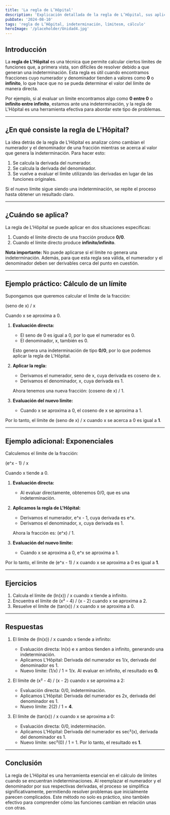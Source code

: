 ```yaml
---
title: 'La regla de L’Hôpital'
description: 'Explicación detallada de la regla de L’Hôpital, sus aplicaciones y ejemplos prácticos.'
pubDate: '2024-08-10'
tags: 'regla de L’Hôpital, indeterminación, límitesm, cálculo'
heroImage: '/placeholder/Unidad4.jpg'
---
```



## Introducción

La **regla de L'Hôpital** es una técnica que permite calcular ciertos límites de funciones que, a primera vista, son difíciles de resolver debido a que generan una indeterminación. Esta regla es útil cuando encontramos fracciones cuyo numerador y denominador tienden a valores como **0** o **infinito**, lo que hace que no se pueda determinar el valor del límite de manera directa.

Por ejemplo, si al evaluar un límite encontramos algo como **0 entre 0** o **infinito entre infinito**, estamos ante una indeterminación, y la regla de L'Hôpital es una herramienta efectiva para abordar este tipo de problemas.

---

## ¿En qué consiste la regla de L'Hôpital?

La idea detrás de la regla de L'Hôpital es analizar cómo cambian el numerador y el denominador de una fracción mientras se acerca al valor que genera la indeterminación. Para hacer esto:

1. Se calcula la derivada del numerador.
2. Se calcula la derivada del denominador.
3. Se vuelve a evaluar el límite utilizando las derivadas en lugar de las funciones originales.

Si el nuevo límite sigue siendo una indeterminación, se repite el proceso hasta obtener un resultado claro.

---

## ¿Cuándo se aplica?

La regla de L'Hôpital se puede aplicar en dos situaciones específicas:

1. Cuando el límite directo de una fracción produce **0/0**.
2. Cuando el límite directo produce **infinito/infinito**.

**Nota importante:** No puede aplicarse si el límite no genera una indeterminación. Además, para que esta regla sea válida, el numerador y el denominador deben ser derivables cerca del punto en cuestión.

---

## Ejemplo práctico: Cálculo de un límite

Supongamos que queremos calcular el límite de la fracción:

(seno de x) / x

Cuando x se aproxima a 0.

1. **Evaluación directa:**  
   - El seno de 0 es igual a 0, por lo que el numerador es 0.
   - El denominador, x, también es 0.

   Esto genera una indeterminación de tipo **0/0**, por lo que podemos aplicar la regla de L'Hôpital.

2. **Aplicar la regla:**  
   - Derivamos el numerador, seno de x, cuya derivada es coseno de x.
   - Derivamos el denominador, x, cuya derivada es 1.

   Ahora tenemos una nueva fracción: (coseno de x) / 1.

3. **Evaluación del nuevo límite:**  
   - Cuando x se aproxima a 0, el coseno de x se aproxima a 1.

Por lo tanto, el límite de (seno de x) / x cuando x se acerca a 0 es igual a **1**.

---

## Ejemplo adicional: Exponenciales

Calculemos el límite de la fracción:

(e^x - 1) / x

Cuando x tiende a 0.

1. **Evaluación directa:**  
   - Al evaluar directamente, obtenemos 0/0, que es una indeterminación.

2. **Aplicamos la regla de L'Hôpital:**  
   - Derivamos el numerador, e^x - 1, cuya derivada es e^x.
   - Derivamos el denominador, x, cuya derivada es 1.

   Ahora la fracción es: (e^x) / 1.

3. **Evaluación del nuevo límite:**  
   - Cuando x se aproxima a 0, e^x se aproxima a 1.

Por lo tanto, el límite de (e^x - 1) / x cuando x se aproxima a 0 es igual a **1**.

---

## Ejercicios

1. Calcula el límite de (ln(x)) / x cuando x tiende a infinito.
2. Encuentra el límite de (x² - 4) / (x - 2) cuando x se aproxima a 2.
3. Resuelve el límite de (tan(x)) / x cuando x se aproxima a 0.

---

## Respuestas

1. El límite de (ln(x)) / x cuando x tiende a infinito:
   - Evaluación directa: ln(x) e x ambos tienden a infinito, generando una indeterminación.
   - Aplicamos L'Hôpital: Derivada del numerador es 1/x, derivada del denominador es 1.
   - Nuevo límite: (1/x) / 1 = 1/x. Al evaluar en infinito, el resultado es **0**.

2. El límite de (x² - 4) / (x - 2) cuando x se aproxima a 2:
   - Evaluación directa: 0/0, indeterminación.
   - Aplicamos L'Hôpital: Derivada del numerador es 2x, derivada del denominador es 1.
   - Nuevo límite: 2(2) / 1 = **4**.

3. El límite de (tan(x)) / x cuando x se aproxima a 0:
   - Evaluación directa: 0/0, indeterminación.
   - Aplicamos L'Hôpital: Derivada del numerador es sec²(x), derivada del denominador es 1.
   - Nuevo límite: sec²(0) / 1 = 1. Por lo tanto, el resultado es **1**.

---

## Conclusión

La regla de L'Hôpital es una herramienta esencial en el cálculo de límites cuando se encuentran indeterminaciones. Al reemplazar el numerador y el denominador por sus respectivas derivadas, el proceso se simplifica significativamente, permitiendo resolver problemas que inicialmente parecen complicados. Este método no solo es práctico, sino también efectivo para comprender cómo las funciones cambian en relación unas con otras.